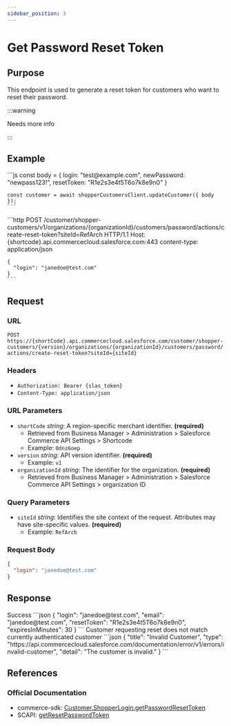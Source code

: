 ```yaml
---
sidebar_position: 3
---
```



# Get Password Reset Token

## Purpose

This endpoint is used to generate a reset token for customers who want to reset their password.

:::warning

Needs more info

:::

## Example

<Tabs>
  <TabItem value="commerce-sdk" label="Commerce SDK">
    ```js
    const body = {
      login: "test@example.com",
      newPassword: "newpass123!",
      resetToken: "R1e2s3e4t5T6o7k8e9n0"
    }

    const customer = await shopperCustomersClient.updateCustomer({ body });
    ```

  </TabItem>
  <TabItem value="scapi" label="SCAPI">
    ```http
    POST /customer/shopper-customers/v1/organizations/{organizationId}/customers/password/actions/create-reset-token?siteId=RefArch HTTP/1.1
    Host: {shortcode}.api.commercecloud.salesforce.com:443
    content-type: application/json

    {
      "login": "janedoe@test.com"
    }
    ```

  </TabItem>
</Tabs>

## Request

### URL

`POST https://{shortCode}.api.commercecloud.salesforce.com/customer/shopper-customers/{version}/organizations/{organizationId}/customers/password/actions/create-reset-token?siteId={siteId}`

### Headers

- `Authorization: Bearer {slas_token}`
- `Content-Type: application/json`

### URL Parameters

- `shortCode` _string_: A region-specific merchant identifier. **(required)**
  - Retrieved from Business Manager > Administration > Salesforce Commerce API Settings > Shortcode
  - Example: `0dnz6oep`
- `version` _string_: API version identifier. **(required)**
  - Example: `v1`
- `organizationId` _string_: The identifier for the organization. **(required)**
  - Retrieved from Business Manager > Administration > Salesforce Commerce API Settings > organization ID

### Query Parameters

- `siteId` _string_: Identifies the site context of the request. Attributes may have site-specific values. **(required)**
  - Example: `RefArch`

### Request Body

```json
{
  "login": "janedoe@test.com"
}
```

## Response

<Tabs>
  <TabItem value="204" label="204">
  Success
  ```json
  {
    "login": "janedoe@test.com",
    "email": "janedoe@test.com",
    "resetToken": "R1e2s3e4t5T6o7k8e9n0",
    "expiresInMinutes": 30
  }
  ```
  </TabItem>
  <TabItem value="400" label="400">
  Customer requesting reset does not match currently authenticated customer
  ```json
  {
    "title": "Invalid Customer",
    "type": "https://api.commercecloud.salesforce.com/documentation/error/v1/errors/invalid-customer",
    "detail": "The customer is invalid."
  }
  ```
  </TabItem>
</Tabs>

## References

### Official Documentation

- commerce-sdk: [Customer.ShopperLogin.getPasswordResetToken](https://salesforcecommercecloud.github.io/commerce-sdk/classes/customer.shopperlogin.html#getpasswordresettoken)
- SCAPI: [getResetPasswordToken](https://developer.salesforce.com/docs/commerce/commerce-api/references/shopper-customers?meta=getResetPasswordToken)
